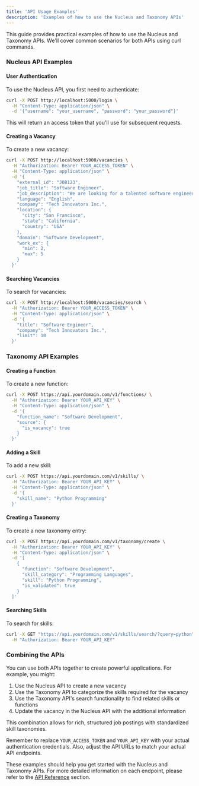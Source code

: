 ```yaml
---
title: 'API Usage Examples'
description: 'Examples of how to use the Nucleus and Taxonomy APIs'
---
```


This guide provides practical examples of how to use the Nucleus and Taxonomy APIs. We'll cover common scenarios for both APIs using curl commands.

### Nucleus API Examples

#### User Authentication

To use the Nucleus API, you first need to authenticate:

```bash
curl -X POST http://localhost:5000/login \
  -H "Content-Type: application/json" \
  -d '{"username": "your_username", "password": "your_password"}'
```

This will return an access token that you'll use for subsequent requests.

#### Creating a Vacancy

To create a new vacancy:

```bash
curl -X POST http://localhost:5000/vacancies \
  -H "Authorization: Bearer YOUR_ACCESS_TOKEN" \
  -H "Content-Type: application/json" \
  -d '{
    "external_id": "JOB123",
    "job_title": "Software Engineer",
    "job_description": "We are looking for a talented software engineer...",
    "language": "English",
    "company": "Tech Innovators Inc.",
    "location": {
      "city": "San Francisco",
      "state": "California",
      "country": "USA"
    },
    "domain": "Software Development",
    "work_ex": {
      "min": 2,
      "max": 5
    }
  }'
```

#### Searching Vacancies

To search for vacancies:

```bash
curl -X POST http://localhost:5000/vacancies/search \
  -H "Authorization: Bearer YOUR_ACCESS_TOKEN" \
  -H "Content-Type: application/json" \
  -d '{
    "title": "Software Engineer",
    "company": "Tech Innovators Inc.",
    "limit": 10
  }'
```

### Taxonomy API Examples

#### Creating a Function

To create a new function:

```bash
curl -X POST https://api.yourdomain.com/v1/functions/ \
  -H "Authorization: Bearer YOUR_API_KEY" \
  -H "Content-Type: application/json" \
  -d '{
    "function_name": "Software Development",
    "source": {
      "is_vacancy": true
    }
  }'
```

#### Adding a Skill

To add a new skill:

```bash
curl -X POST https://api.yourdomain.com/v1/skills/ \
  -H "Authorization: Bearer YOUR_API_KEY" \
  -H "Content-Type: application/json" \
  -d '{
    "skill_name": "Python Programming"
  }'
```

#### Creating a Taxonomy

To create a new taxonomy entry:

```bash
curl -X POST https://api.yourdomain.com/v1/taxonomy/create \
  -H "Authorization: Bearer YOUR_API_KEY" \
  -H "Content-Type: application/json" \
  -d '[
    {
      "function": "Software Development",
      "skill_category": "Programming Languages",
      "skill": "Python Programming",
      "is_validated": true
    }
  ]'
```

#### Searching Skills

To search for skills:

```bash
curl -X GET "https://api.yourdomain.com/v1/skills/search/?query=python" \
  -H "Authorization: Bearer YOUR_API_KEY"
```

### Combining the APIs

You can use both APIs together to create powerful applications. For example, you might:

1. Use the Nucleus API to create a new vacancy
2. Use the Taxonomy API to categorize the skills required for the vacancy
3. Use the Taxonomy API's search functionality to find related skills or functions
4. Update the vacancy in the Nucleus API with the additional information

This combination allows for rich, structured job postings with standardized skill taxonomies.

Remember to replace `YOUR_ACCESS_TOKEN` and `YOUR_API_KEY` with your actual authentication credentials. Also, adjust the API URLs to match your actual API endpoints.

These examples should help you get started with the Nucleus and Taxonomy APIs. For more detailed information on each endpoint, please refer to the [API Reference](api-reference) section.